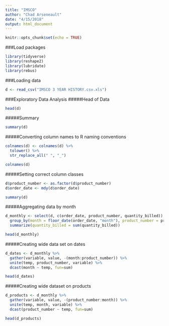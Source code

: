 ```yaml
---
title: "IMSCO"
author: "Chad Arseneault"
date: "4/15/2018"
output: html_document
---
```


```r
knitr::opts_chunk$set(echo = TRUE)
```

###Load packages
```r
library(tidyverse)
library(reshape2)
library(lubridate)
library(rebus)
```

###Loading data
```r
d <- read_csv("IMSCO 3 YEAR HISTORY.csv.xls")
```

###Exploratory Data Analysis
#####Head of Data
```r
head(d)
```

#####Summary
```r
summary(d)
```

#####Converting column names to R naming conventions
```r
colnames(d) <- colnames(d) %>% 
  tolower() %>% 
  str_replace_all(" ", "_")

colnames(d)
```

#####Setting correct column classes
```r
d$product_number <- as.factor(d$product_number)
d$order_date <- mdy(d$order_date)

summary(d)
```

#####Aggregating data by month
```r
d_monthly <- select(d, c(order_date, product_number, quantity_billed)) %>% 
  group_by(month = floor_date(order_date, "month"), product_number = product_number) %>% 
  summarize(quantity_billed = sum(quantity_billed))

head(d_monthly)
```

#####Creating wide data set on dates
```r
d_dates <- d_monthly %>% 
  gather(variable, value, -(month:product_number)) %>%
  unite(temp, product_number, variable) %>%
  dcast(month ~ temp, fun=sum)
```

```r
head(d_dates)
```

#####Creating wide dataset on products
```r
d_products <- d_monthly %>% 
  gather(variable, value, -(product_number:month)) %>%
  unite(temp, month, variable) %>%
  dcast(product_number ~ temp, fun=sum)
```

```r
head(d_products)
```
